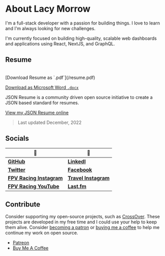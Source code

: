 # About Lacy Morrow

I'm a full-stack developer with a passion for building things. I love to learn and I'm always looking for new challenges.

I'm currently focused on building high-quality, scalable web dashboards and applications using React, NextJS, and GraphQL.

## Resume
<br />
<ThickText>[Download Resume as `.pdf`](/resume.pdf)</ThickText>

<span className="text-xs">[Download as Microsoft Word `.docx`](/resume.docx)</span>

JSON Resume is a community driven open source initiative to create a JSON based standard for resumes.

[View my JSON Resume online](https://registry.jsonresume.org/lacymorrow)

> Last updated December, 2022

## Socials

|🦄|🤖|
|-|-|
|[**GitHub**](https://github.com/lacymorrow)				|[**LinkedI**](https://www.linkedin.com/in/lacymorrow/)|
|[**Twitter**](https://twitter.com/lacybuilds)				|[**Facebook**](https://www.facebook.com/lacy.morrow)|
|[**FPV Racing Instagram**](https://www.instagram.com/fly.clutzz/)|[**Travel Instagram**](https://www.instagram.com/goseethings/)|
|[**FPV Racing YouTube**](https://www.youtube.com/@Clutzz)	|[**Last.fm**](https://www.last.fm/user/gojukebox00)  |


## Contribute

Consider supporting my open-source projects, such as [CrossOver](https://github.com/lacymorrow/crossover).
These projects are developed in my free time and I could use your help to keep them alive. Consider [becoming a patron](https://www.patreon.com/lacymorrow) or [buying me a coffee](https://www.buymeacoffee.com/lm) to help me continue my work on open source.

- [Patreon](https://www.patreon.com/lacymorrow)
- [Buy Me A Coffee](https://www.buymeacoffee.com/lm)
